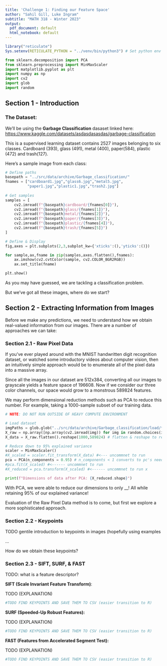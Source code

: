 ```yaml
---
title: 'Challenge 1: Finding our Feature Space'
author: "Sahil Gill, Luke Ingram"
subtitle: "MATH 318 - Winter 2023"
output:
  pdf_document: default
  html_notebook: default
---
```


```r
library("reticulate")
Sys.setenv(RETICULATE_PYTHON = "../venv/bin/python3") # Set python env
```

```python
from sklearn.decomposition import PCA
from sklearn.preprocessing import MinMaxScaler
import matplotlib.pyplot as plt 
import numpy as np 
import cv2
import glob
import random
```

## Section 1 - Introduction

### The Dataset:

We'll be using the **Garbage Classification** dasaset linked here: <https://www.kaggle.com/datasets/asdasdasasdas/garbage-classification>

This is a supervised learning dataset contains 2527 images belonging to six classes. Cardboard (393), glass (491), metal (400), paper(584), plastic (472) and trash(127).

Here's a sample image from each class:

```python

# Define paths
basepath = "../src/data/archive/Garbage_classification/"
fnames = ["cardboard1.jpg","glass6.jpg","metal5.jpg",
          "paper1.jpg","plastic1.jpg","trash2.jpg"]
    
# Get samples
samples = [
    cv2.imread(f"{basepath}cardboard/{fnames[0]}"),
    cv2.imread(f"{basepath}glass/{fnames[1]}"),
    cv2.imread(f"{basepath}metal/{fnames[2]}"),
    cv2.imread(f"{basepath}paper/{fnames[3]}"),
    cv2.imread(f"{basepath}plastic/{fnames[4]}"),
    cv2.imread(f"{basepath}trash/{fnames[5]}")
]

# Define & Display
fig,axes = plt.subplots(2,3,subplot_kw={'xticks':(),'yticks':()})

for sample,ax,fname in zip(samples,axes.flatten(),fnames):
    ax.imshow(cv2.cvtColor(sample, cv2.COLOR_BGR2RGB))
    ax.set_title(fname)

plt.show()
```

As you may have guessed, we are tackling a classification problem.

But we've got all these images, where do we start?

## Section 2 - Extracting Information from Images

Before we make any predictions, we need to understand how we obtain real-valued information from our images. There are a number of approaches we can take:

### Section 2.1 - Raw Pixel Data

If you've ever played around with the MNIST handwritten digit recognition dataset, or watched some introductory videos about computer vision, then an intuitively simple approach would be to enumerate all of the pixel data into a massive array.

Since all the images in our dataset are 512x384, converting all our images to grayscale yields a feature space of 196608. Now if we consider our three color channels, our space would grow to a monstrous 589824 features.

We may perform dimensional reduction methods such as PCA to reduce this number. For example, taking a 1000-sample subset of our training data.

```python
# NOTE: DO NOT RUN OUTSIDE OF HEAVY COMPUTE ENVIRONMENT

# Load dataset
imgPaths = glob.glob("../src/data/archive/Garbage_classification/load/*.jpg")
X_raw = np.array([np.array(cv2.imread(img)) for img in random.choices(imgPaths,k=1000])
X_data = X_raw.flatten().reshape(1000,589824) # flatten & reshape to retain features

# Reduce down to 95% explained variance
scaler = MinMaxScaler()
#X_scaled = scaler.fit_transform(X_data) #<--- uncommnet to run
pca = PCA(n_components = 0.95) # n_components < 1 converts to pc's needed for that expl. var.
#pca.fit(X_scaled) #<------ uncommnet to run 
#X_reduced = pca.transform(X_scaled) #<------ uncommnet to run x

print(f"Dimensions of data after PCA: {X_reduced.shape}")
```

With PCA, we were able to reduce our dimensions to only \_\_! All while retaining 95% of our explained variance!

Evaluation of the Raw Pixel Data method is to come, but first we explore a more sophisticated approach.

### Section 2.2 - Keypoints

TODO gentile introduction to keypoints in images (hopefully using examples

...

How do we obtain these keypoints?

### Section 2.3 - SIFT, SURF, & FAST

TODO: what is a feature descriptor?

**SIFT (Scale Invariant Feature Transform)**:

TODO (EXPLANATION)

```python
#TODO FIND KEYPOINTS AND SAVE THEM TO CSV (easier transition to R)

```

**SURF (Speeded-Up Robust Features):**

TODO (EXPLANATION)

```python
#TODO FIND KEYPOINTS AND SAVE THEM TO CSV (easier transition to R)
```

**FAST (Features from Accelerated Segment Test):**

TODO (EXPLANATION)

```python
#TODO FIND KEYPOINTS AND SAVE THEM TO CSV (easier transition to R)
```
